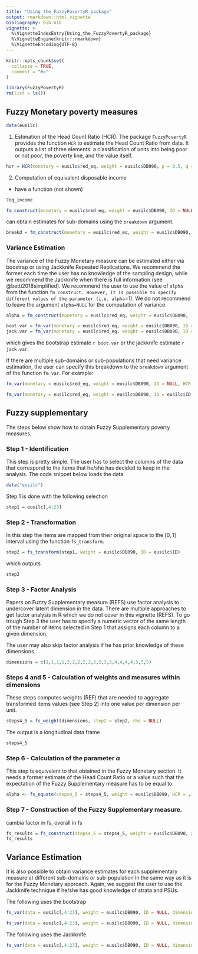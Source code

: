 ```yaml
---
title: "Using_the_FuzzyPovertyR_package"
output: rmarkdown::html_vignette
bibliography: bib.bib
vignette: >
  %\VignetteIndexEntry{Using_the_FuzzyPovertyR_package}
  %\VignetteEngine{knitr::rmarkdown}
  %\VignetteEncoding{UTF-8}
---
```


```r
knitr::opts_chunk$set(
  collapse = TRUE,
  comment = "#>"
)
```

```r
library(FuzzyPovertyR)
rm(list = ls())
```

## Fuzzy Monetary poverty measures

```r
data(eusilc)
```

1.  Estimation of the Head Count Ratio (HCR). The package `FuzzyPovertyR` provides the function `HCR` to estimate the Head Count Ratio from data. It outputs a list of three elements: a classification of units into being poor or not poor, the poverty line, and the value itself.

```r
hcr = HCR(monetary = eusilc$red_eq, weight = eusilc$DB090, p = 0.5, q = 0.6)$HCR
```

2.  Computation of equivalent disposable income

-   have a function (not shown)

```r
?eq_income
```

```r
fm_construct(monetary = eusilc$red_eq, weight = eusilc$DB090, ID = NULL, HCR = 0.12, interval = c(1,10), alpha = NULL)
```

can obtain estimates for sub-domains using the `breakdown` argument.

```r
breakd = fm_construct(monetary = eusilc$red_eq, weight = eusilc$DB090, ID = NULL, HCR = 0.12, interval = c(1,10), alpha = NULL, breakdown = eusilc$db040)
```

### Variance Estimation

The variance of the Fuzzy Monetary measure can be estimated either via boostrap or using Jackknife Repeated Replications. We recommend the former each time the user has no knowledge of the sampling design, while we recommend the Jackknife when there is full information (see @betti2018simplified). We recommend the user to use the value of `alpha` from the function `fm_construct. However, it is possible to specify different values of the parameter (i.e. alpha`=1). We do not recommend to leave the argument `alpha=NULL` for the computation of variance.

```r
alpha = fm_construct(monetary = eusilc$red_eq, weight = eusilc$DB090, ID = NULL, HCR = 0.12, interval = c(1,10), alpha = NULL)$alpha
```

```r
boot.var = fm_var(monetary = eusilc$red_eq, weight = eusilc$DB090, ID = eusilc$ID, HCR = HCR, type = 'bootstrap', alpha = alpha, R = 100)
jack.var = fm_var(monetary = eusilc$red_eq, weight = eusilc$DB090, ID = NULL, HCR = HCR, type = 'jackknife', alpha = 5, stratum = eusilc$stratum, psu = eusilc$psu)
```

which gives the bootstrap estimate `r boot.var` or the jackknife estimate `r jack.var`.

If there are multiple sub-domains or sub-populations that need variance estimation, the user can specify this breakdown to the `breakdown`\`argument of the function `fm_var`. For example:

```r
fm_var(monetary = eusilc$red_eq, weight = eusilc$DB090, ID = NULL, HCR = HCR, type = 'bootstrap', alpha = 5, R = 100, breakdown = eusilc$db040)
```

```r
fm_var(monetary = eusilc$red_eq, weight = eusilc$DB090, ID = eusilc$ID, HCR = HCR, type = 'jackknife', alpha = 5, stratum = eusilc$stratum, psu = eusilc$psu, breakdown = eusilc$db040)
```

## Fuzzy supplementary

The steps below show how to obtain Fuzzy Supplementary poverty measures.

### Step 1 - Identification

This step is pretty simple. The user has to select the columns of the data that correspond to the items that he/she has decided to keep in the analysis. The code snippet below loads the data

```r
data("eusilc")
```

Step 1 is done with the following selection

```r
step1 = eusilc[,4:23]
```

### Step 2 - Transformation

In this step the items are mapped from their original space to the $[0,1]$ interval using the function `fs_transform`.

```r
step2 = fs_transform(step1, weight = eusilc$DB090, ID = eusilc$ID)
```

which outputs

```r
step2
```

### Step 3 - Factor Analysis

Papers on Fuzzy Supplementary measure (REFS) use factor analysis to undercover latent dimension in the data. There are multiple approaches to get factor analysis in R which we do not cover in this vignette (REFS). To go trough Step 3 the user has to specify a numeric vector of the same length of the number of items selected in Step 1 that assigns each column to a given dimension.

The user may also skip factor analysis if he has prior knowledge of these dimensions.

```r
dimensions = c(1,1,1,1,2,2,2,2,2,3,3,3,3,4,4,4,4,5,5,5)
```

### Steps 4 and 5 - Calculation of weights and measures within dimensions

These steps computes weights (REF) that are needed to aggregate transformed items values (see Step 2) into one value per dimension per unit.

```r
steps4_5 = fs_weight(dimensions, step2 = step2, rho = NULL)
```

The output is a longitudinal data frame

```r
steps4_5
```

### Step 6 - Calculation of the parameter $\alpha$

This step is equivalent to that obtained in the Fuzzy Monetary section. It needs a former estimate of the Head Count Ratio or a value such that the expectation of the Fuzzy Supplementary measure has to be equal to.

```r
alpha <- fs_equate(steps4_5 = steps4_5, weight = eusilc$DB090, HCR = .16, interval = c(1,10))
```

### Step 7 - Construction of the Fuzzy Supplementary measure.

cambia factor in fs, overall in fs

```r
fs_results = fs_construct(steps4_5 = steps4_5, weight = eusilc$DB090, alpha = alpha, breakdown = NULL)
fs_results
```

## Variance Estimation

It is also possible to obtain variance estimates for each supplementary measure at different sub-domains or sub-population in the same way as it is for the Fuzzy Monetary approach. Again, we suggest the user to use the Jackknife technique if he/she has good knowledge of strata and PSUs.

The following uses the bootstrap

```r
fs_var(data = eusilc[,4:23], weight = eusilc$DB090, ID = NULL, dimensions = dimensions, breakdown = NULL, HCR = .16, alpha = alpha, rho = NULL, type = 'bootstrap', M = NULL, R = 2, verbose = F)
```

```r
fs_var(data = eusilc[,4:23], weight = eusilc$DB090, ID = NULL, dimensions = dimensions, breakdown = eusilc$db040, HCR = .16, alpha = alpha, rho = NULL, type = 'bootstrap', M = NULL, R = 2, verbose = T)
```

The following uses the Jackknife

```r
fs_var(data = eusilc[,4:23], weight = eusilc$DB090, ID = NULL, dimensions = dimensions, breakdown = eusilc$db040, HCR = .16, alpha = alpha, rho = NULL, type = 'jackknife', stratum = eusilc$stratum, psu = eusilc$psu, verbose = F, f = .01)
```
